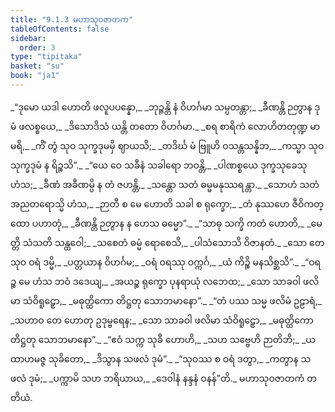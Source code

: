 ```yaml
---
title: "9.1.3 မဟာသုဝဇာတက"
tableOfContents: false
sidebar:
  order: 3
type: "tipitaka"
basket: "su"
book: "ja1"
---
```



<DynamicBreadcrumb />

<Division number="20" book="ja1" e="ch" v="22" p="189">

<Paragraph number="1802" type="verses" book="ja1">
_“ဒုမော ယဒါ ဟောတိ ဖလူပပန္နော,_  
_ဘုဉ္ဇန္တိ နံ ဝိဟင်္ဂမာ သမ္ပတန္တာ;_  
_ခီဏန္တိ ဉတွာန ဒုမံ ဖလစ္စယေ,_  
_ဒိသောဒိသံ ယန္တိ တတော ဝိဟင်္ဂမာ._  

</Paragraph>

</Division>
<Division number="21" book="ja1" e="ch" v="22" p="189">

<Paragraph number="1803" type="verses" book="ja1">
_စရ စာရိကံ လောဟိတတုဏ္ဍ မာမရိ,_  
_ကိံ တွံ သုဝ သုက္ခဒုမမှိ ဈာယသိ;_  
_တဒိင်္ဃ မံ ဗြူဟိ ဝသန္တသန္နိဘ,_  
_ကသ္မာ သုဝ သုက္ခဒုမံ န ရိဉ္စသိ”._  

</Paragraph>

</Division>
<Division number="22" book="ja1" e="ch" v="22" p="189">

<Paragraph number="1804" type="verses" book="ja1">
_“ယေ ဝေ သခီနံ သခါရော ဘဝန္တိ,_  
_ပါဏစ္စယေ ဒုက္ခသုခေသု ဟံသ;_  
_ခီဏံ အခီဏမ္ပိ န တံ ဇဟန္တိ,_  
_သန္တော သတံ ဓမ္မမနုဿရန္တာ._  

</Paragraph>

</Division>
<Division number="23" book="ja1" e="ch" v="22" p="189">

<Paragraph number="1805" type="verses" book="ja1">
_သောဟံ သတံ အညတရောသ္မိ ဟံသ,_  
_ဉာတီ စ မေ ဟောတိ သခါ စ ရုက္ခော;_  
_တံ နုဿဟေ ဇီဝိကတ္ထော ပဟာတုံ,_  
_ခီဏန္တိ ဉတွာန န ဟေသ ဓမ္မော”._  

</Paragraph>

</Division>
<Division number="24" book="ja1" e="ch" v="22" p="189">

<Paragraph number="1806" type="verses" book="ja1">
_“သာဓု သက္ခိ ကတံ ဟောတိ,_  
_မေတ္တိ သံသတိ သန္ထဝေါ;_  
_သစေတံ ဓမ္မံ ရောစေသိ,_  
_ပါသံသောသိ ဝိဇာနတံ._  

</Paragraph>

</Division>
<Division number="25" book="ja1" e="ch" v="22" p="189">

<Paragraph number="1807" type="verses" book="ja1">
_သော တေ သုဝ ဝရံ ဒမ္မိ,_  
_ပတ္တယာန ဝိဟင်္ဂမ;_  
_ဝရံ ဝရဿု ဝက္ကင်္ဂ,_  
_ယံ ကိဉ္စိ မနသိစ္ဆသိ”._  

</Paragraph>

</Division>
<Division number="26" book="ja1" e="ch" v="22" p="190">

<Paragraph number="1808" type="verses" book="ja1">
_“ဝရဉ္စ မေ ဟံသ ဘဝံ ဒဒေယျ,_  
_အယဉ္စ ရုက္ခော ပုနရာယုံ လဘေထ;_  
_သော သာခဝါ ဖလိမာ သံဝိရူဠှော,_  
_မဓုတ္ထိကော တိဋ္ဌတု သောဘမာနော”._  

</Paragraph>

</Division>
<Division number="27" book="ja1" e="ch" v="22" p="190">

<Paragraph number="1809" type="verses" book="ja1">
_“တံ ပဿ သမ္မ ဖလိမံ ဥဠာရံ,_  
_သဟာဝ တေ ဟောတု ဥဒုမ္ဗရေန;_  
_သော သာခဝါ ဖလိမာ သံဝိရူဠှော,_  
_မဓုတ္ထိကော တိဋ္ဌတု သောဘမာနော”._  

</Paragraph>

</Division>
<Division number="28" book="ja1" e="ch" v="22" p="190">

<Paragraph number="1810" type="verses" book="ja1">
_“ဧဝံ သက္က သုခီ ဟောဟိ,_  
_သဟ သဗ္ဗေဟိ ဉာတိဘိ;_  
_ယထာဟမဇ္ဇ သုခိတော,_  
_ဒိသွာန သဖလံ ဒုမံ”._  

</Paragraph>

</Division>
<Division number="29" book="ja1" e="ch" v="22" p="190">

<Paragraph number="1811" type="verses" book="ja1">
_“သုဝဿ စ ဝရံ ဒတွာ,_  
_ကတွာန သဖလံ ဒုမံ;_  
_ပက္ကာမိ သဟ ဘရိယာယ,_  
_ဒေဝါနံ နန္ဒနံ ဝနန်”တိ._  


</Paragraph>
</Division>

<Paragraph number="1812" type="center" book="ja1">
မဟာသုဝဇာတကံ တတိယံ.
</Paragraph>